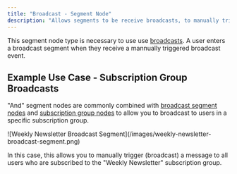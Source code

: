 ```yaml
---
title: "Broadcast - Segment Node"
description: "Allows segments to be receive broadcasts, to manually trigger Journeys."
---
```


This segment node type is necessary to use use [broadcasts](/resources/broadcasts). A user enters a broadcast segment when they receive a mannually triggered broadcast event.

## Example Use Case - Subscription Group Broadcasts

"And" segment nodes are commonly combined with [broadcast segment nodes](/resources/segment-nodes/broadcast) and [subscription group nodes](/resources/segment-nodes/subscription-group) to allow you to broadcast to users in a specific subscription group.

<Frame>
![Weekly Newsletter Broadcast Segment](/images/weekly-newsletter-broadcast-segment.png)
</Frame>

In this case, this allows you to manually trigger (broadcast) a message to all users who are subscribed to the "Weekly Newsletter" subscription group.
